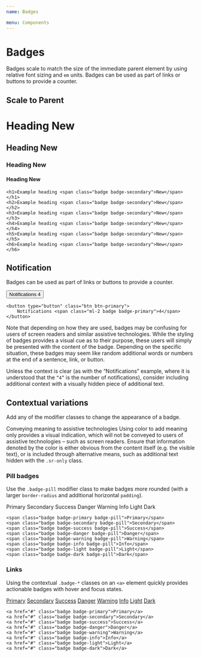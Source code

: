 ```yaml
---
name: Badges

menu: Components
---
```



# Badges

Badges scale to match the size of the immediate parent element by using relative font sizing and `em` units.
Badges can be used as part of links or buttons to provide a counter.

## Scale to Parent

<Playground>
	<h1>
		Heading <Badge color="secondary">New</Badge>
	</h1>
	<h2>
		Heading <Badge color="secondary">New</Badge>
	</h2>
	<h3>
		Heading <Badge color="secondary">New</Badge>
	</h3>
	<h4>
		Heading <Badge color="secondary">New</Badge>
	</h4>

</Playground>

    <h1>Example heading <span class="badge badge-secondary">New</span></h1>
    <h2>Example heading <span class="badge badge-secondary">New</span></h2>
    <h3>Example heading <span class="badge badge-secondary">New</span></h3>
    <h4>Example heading <span class="badge badge-secondary">New</span></h4>
    <h5>Example heading <span class="badge badge-secondary">New</span></h5>
    <h6>Example heading <span class="badge badge-secondary">New</span></h6>

## Notification

Badges can be used as part of links or buttons to provide a counter.

<Playground>
	<Button color="primary" outline>
		Notifications <Badge color="primary">4</Badge>
	</Button>
</Playground>

    <button type="button" class="btn btn-primary">
        Notifications <span class="ml-2 badge badge-primary">4</span>
    </button>

Note that depending on how they are used, badges may be confusing for users of screen readers and similar assistive technologies. While the styling of badges provides a visual cue as to their purpose, these users will simply be presented with the content of the badge. Depending on the specific situation, these badges may seem like random additional words or numbers at the end of a sentence, link, or button.

Unless the context is clear (as with the “Notifications” example, where it is understood that the `“4”` is the number of notifications), consider including additional context with a visually hidden piece of additional text.



## Contextual variations

Add any of the modifier classes to change the appearance of a badge.

Conveying meaning to assistive technologies
Using color to add meaning only provides a visual indication, which will not be conveyed to users of assistive technologies – such as screen readers. Ensure that information denoted by the color is either obvious from the content itself (e.g. the visible text), or is included through alternative means, such as additional text hidden with the `.sr-only` class.

### Pill badges

Use the `.badge-pill` modifier class to make badges more rounded (with a larger `border-radius` and additional horizontal `padding`).

<Playground>
	<Badge color="primary" className="mr-2" pill >Primary</Badge>
	<Badge color="secondary" className="mr-2" pill >Secondary</Badge>
	<Badge color="success" className="mr-2" pill >Success</Badge>
	<Badge color="danger" className="mr-2" pill >Danger</Badge>
	<Badge color="warning" className="mr-2" pill >Warning</Badge>
	<Badge color="info" className="mr-2" pill >Info</Badge>
	<Badge color="light" className="mr-2" pill >Light</Badge>
	<Badge color="dark" className="mr-2" pill >Dark</Badge>
</Playground>


    <span class="badge badge-primary badge-pill">Primary</span>
    <span class="badge badge-secondary badge-pill">Secondary</span>
    <span class="badge badge-success badge-pill">Success</span>
    <span class="badge badge-danger badge-pill">Danger</span>
    <span class="badge badge-warning badge-pill">Warning</span>
    <span class="badge badge-info badge-pill">Info</span>
    <span class="badge badge-light badge-pill">Light</span>
    <span class="badge badge-dark badge-pill">Dark</span>


### Links

Using the contextual `.badge-*` classes on an `<a>` element quickly provides actionable badges with hover and focus states.

<Playground>
    <a href="#" className="mr-2 badge badge-primary">Primary</a>
    <a href="#" className="mr-2 badge badge-secondary">Secondary</a>
    <a href="#" className="mr-2 badge badge-success">Success</a>
    <a href="#" className="mr-2 badge badge-danger">Danger</a>
    <a href="#" className="mr-2 badge badge-warning">Warning</a>
    <a href="#" className="mr-2 badge badge-info">Info</a>
    <a href="#" className="mr-2 badge badge-light">Light</a>
    <a href="#" className="mr-2 badge badge-dark">Dark</a>
</Playground>

    <a href="#" class="badge badge-primary">Primary</a>
    <a href="#" class="badge badge-secondary">Secondary</a>
    <a href="#" class="badge badge-success">Success</a>
    <a href="#" class="badge badge-danger">Danger</a>
    <a href="#" class="badge badge-warning">Warning</a>
    <a href="#" class="badge badge-info">Info</a>
    <a href="#" class="badge badge-light">Light</a>
    <a href="#" class="badge badge-dark">Dark</a>